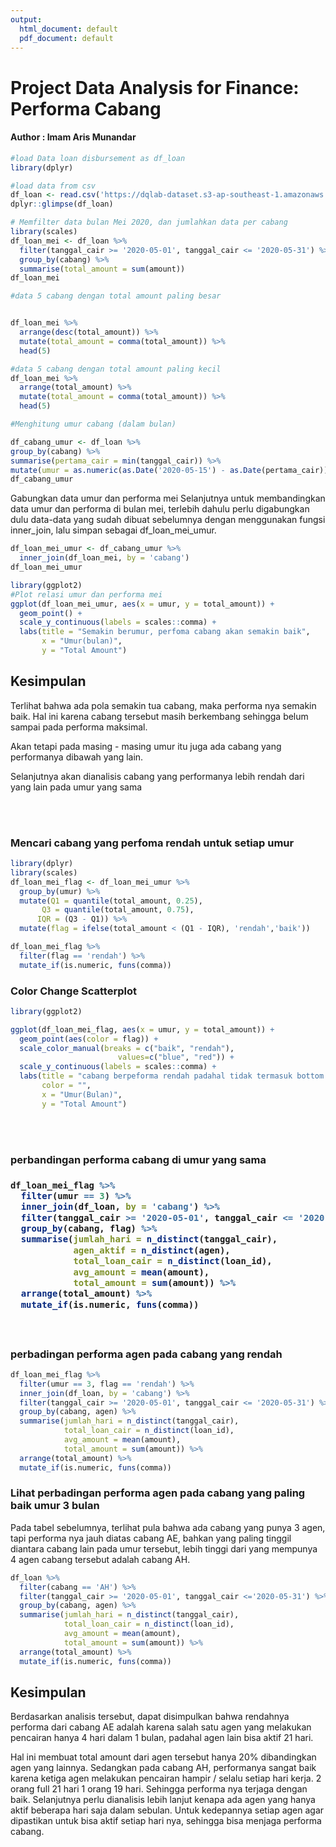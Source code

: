 ---
output:
  html_document: default
  pdf_document: default
---
<h1>Project Data Analysis for Finance: Performa Cabang</h1>
<h4>Author : Imam Aris Munandar</h4>

```{r}
#load Data loan disbursement as df_loan
library(dplyr)

#load data from csv
df_loan <- read.csv('https://dqlab-dataset.s3-ap-southeast-1.amazonaws.com/loan_disbursement.csv', stringsAsFactors = F)
dplyr::glimpse(df_loan)

```
```{r}
# Memfilter data bulan Mei 2020, dan jumlahkan data per cabang
library(scales)
df_loan_mei <- df_loan %>% 
  filter(tanggal_cair >= '2020-05-01', tanggal_cair <= '2020-05-31') %>% 
  group_by(cabang) %>% 
  summarise(total_amount = sum(amount))
df_loan_mei
```
```{r}
#data 5 cabang dengan total amount paling besar


df_loan_mei %>% 
  arrange(desc(total_amount)) %>% 
  mutate(total_amount = comma(total_amount)) %>% 
  head(5)

``` 
```{r}

#data 5 cabang dengan total amount paling kecil
df_loan_mei %>% 
  arrange(total_amount) %>% 
  mutate(total_amount = comma(total_amount)) %>% 
  head(5)

```

```{r}

#Menghitung umur cabang (dalam bulan)

df_cabang_umur <- df_loan %>%
group_by(cabang) %>%
summarise(pertama_cair = min(tanggal_cair)) %>%
mutate(umur = as.numeric(as.Date('2020-05-15') - as.Date(pertama_cair)) %/% 30)
df_cabang_umur

```

Gabungkan data umur dan performa mei
Selanjutnya untuk membandingkan data umur dan performa di bulan mei, terlebih dahulu perlu digabungkan dulu data-data yang sudah dibuat sebelumnya dengan menggunakan fungsi inner_join, lalu simpan sebagai df_loan_mei_umur.



```{r}

df_loan_mei_umur <- df_cabang_umur %>%
  inner_join(df_loan_mei, by = 'cabang')
df_loan_mei_umur
```

```{r}
library(ggplot2)
#Plot relasi umur dan performa mei
ggplot(df_loan_mei_umur, aes(x = umur, y = total_amount)) +
  geom_point() +
  scale_y_continuous(labels = scales::comma) +
  labs(title = "Semakin berumur, perfoma cabang akan semakin baik",
       x = "Umur(bulan)",
       y = "Total Amount")
```


<h2>Kesimpulan</h2>
<p>Terlihat bahwa ada pola semakin tua cabang, maka performa nya semakin baik.
Hal ini karena cabang tersebut masih berkembang sehingga belum sampai pada performa maksimal.

Akan tetapi pada masing - masing umur itu juga ada cabang yang performanya dibawah yang lain.

Selanjutnya akan dianalisis cabang yang performanya lebih rendah dari yang lain pada umur yang sama</p>


<br><br>
<h3>Mencari cabang yang perfoma rendah untuk setiap umur</h3>
```{r}
library(dplyr)
library(scales)
df_loan_mei_flag <- df_loan_mei_umur %>% 
  group_by(umur) %>% 
  mutate(Q1 = quantile(total_amount, 0.25),
	   Q3 = quantile(total_amount, 0.75),
	  IQR = (Q3 - Q1)) %>%
  mutate(flag = ifelse(total_amount < (Q1 - IQR), 'rendah','baik'))

df_loan_mei_flag %>% 
  filter(flag == 'rendah') %>% 
  mutate_if(is.numeric, funs(comma))

```


<h3>Color Change Scatterplot</h3>
```{r}
library(ggplot2)

ggplot(df_loan_mei_flag, aes(x = umur, y = total_amount)) +
  geom_point(aes(color = flag)) +
  scale_color_manual(breaks = c("baik", "rendah"),
                        values=c("blue", "red")) +
  scale_y_continuous(labels = scales::comma) +
  labs(title = "cabang berpeforma rendah padahal tidak termasuk bottom 5 nasional",
       color = "",
       x = "Umur(Bulan)",
       y = "Total Amount") 
```

<br><br>

<h3>perbandingan performa cabang di umur yang sama<h3>
```{r}

df_loan_mei_flag %>% 
  filter(umur == 3) %>% 
  inner_join(df_loan, by = 'cabang') %>% 
  filter(tanggal_cair >= '2020-05-01', tanggal_cair <= '2020-05-31') %>% 
  group_by(cabang, flag) %>% 
  summarise(jumlah_hari = n_distinct(tanggal_cair),
            agen_aktif = n_distinct(agen),
            total_loan_cair = n_distinct(loan_id),
            avg_amount = mean(amount), 
            total_amount = sum(amount)) %>% 
  arrange(total_amount) %>% 
  mutate_if(is.numeric, funs(comma))
```
<br>

<h3>perbadingan performa agen pada cabang yang rendah</h3>
```{r}
df_loan_mei_flag %>% 
  filter(umur == 3, flag == 'rendah') %>% 
  inner_join(df_loan, by = 'cabang') %>% 
  filter(tanggal_cair >= '2020-05-01', tanggal_cair <= '2020-05-31') %>% 
  group_by(cabang, agen) %>% 
  summarise(jumlah_hari = n_distinct(tanggal_cair),
            total_loan_cair = n_distinct(loan_id),
            avg_amount = mean(amount), 
            total_amount = sum(amount)) %>% 
  arrange(total_amount) %>% 
  mutate_if(is.numeric, funs(comma))
```

<h3>Lihat perbadingan performa agen pada cabang yang paling baik umur 3 bulan</h3>
<p>Pada tabel sebelumnya, terlihat pula bahwa ada cabang yang punya 3 agen, tapi performa nya jauh diatas cabang AE, bahkan yang paling tinggil diantara cabang lain pada umur tersebut, lebih tinggi dari yang mempunya 4 agen cabang tersebut adalah cabang AH.</p>
```{r}
df_loan %>% 
  filter(cabang == 'AH') %>% 
  filter(tanggal_cair >= '2020-05-01', tanggal_cair <='2020-05-31') %>% 
  group_by(cabang, agen) %>% 
  summarise(jumlah_hari = n_distinct(tanggal_cair),
            total_loan_cair = n_distinct(loan_id),
            avg_amount = mean(amount), 
            total_amount = sum(amount)) %>% 
  arrange(total_amount) %>% 
  mutate_if(is.numeric, funs(comma))
```


<h2>Kesimpulan</h2>
<p>Berdasarkan analisis tersebut, dapat disimpulkan bahwa rendahnya performa dari cabang AE adalah karena salah satu agen yang melakukan pencairan hanya 4 hari dalam 1 bulan, padahal agen lain bisa aktif 21 hari.

Hal ini membuat total amount dari agen tersebut hanya 20% dibandingkan agen yang lainnya. Sedangkan pada cabang AH, performanya sangat baik karena ketiga agen melakukan pencairan hampir / selalu setiap hari kerja. 2 orang full 21 hari 1 orang 19 hari. Sehingga performa nya terjaga dengan baik.
Selanjutnya perlu dianalisis lebih lanjut kenapa ada agen yang hanya aktif beberapa hari saja dalam sebulan. Untuk kedepannya setiap agen agar dipastikan untuk bisa aktif setiap hari nya, sehingga bisa menjaga performa cabang.</p>
<br><br><br>


